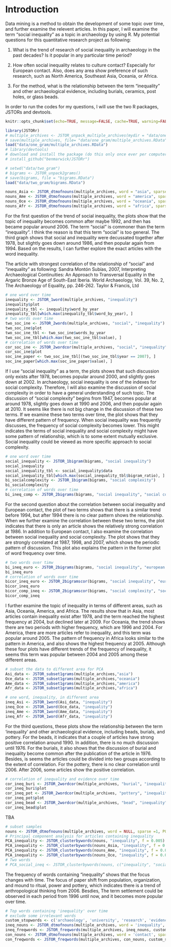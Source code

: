 
# Introduction

Data mining is a method to obtain the development of some topic over time, and further examine the relevent articles. In this paper, I will examine the term "social inequality" as a topic in archaeology by using R. My potential questions for this quantitative research project as following:

1. What is the trend of research of social inequality in archaeology in the past decades? Is it popular in any particular time period?

2. How often social inequality relates to culture contact? Especially for European contact. Also, does any area show preference of such research, such as North America, Southeast Asia, Oceania, or Africa.    

3. For the method, what is the relationship between the term "inequality" and other archaeological evidence, including burials, ceramics, post holes, or glass beads.

In order to run the codes for my questions, I will use the two R packages, JSTORs and devtools. 

```r
knitr::opts_chunk$set(echo=TRUE, message=FALSE, cache=TRUE, warning=FALSE)
```


```r
library(JSTORr)
# multiple_archives <- JSTOR_unpack_multiple_archives(mydir = "data/one_gram")
# save(multiple_archives, file= "data/one_gram/multiple_archives.RData" 
load("data/one_gram/multiple_archives.RData")
# library(devtools)
# download and install the package (do this only once ever per computer)
# install_github("benmarwick/JSTORr")
```

```r
# setwd("data/two_gram")
# bigrams <- JSTOR_unpack2grams()
# save(bigrams, file = "bigrams.RData")
load("data/two_gram/bigrams.RData")
```

```r
nouns_Asia <- JSTOR_dtmofnouns(multiple_archives, word = "asia", sparse =1, POStag = TRUE)
nouns_Ame <- JSTOR_dtmofnouns(multiple_archives, word = "america", sparse =1, POStag = TRUE)
nouns_Oce <- JSTOR_dtmofnouns(multiple_archives, word = "oceania", sparse =1, POStag = TRUE)
nouns_Afr <- JSTOR_dtmofnouns(multiple_archives, word = "africa", sparse =1, POStag = TRUE)
```

For the first question of the trend of social inequality, the plots show that the topic of inequality becomes common after maybe 1992, and then has became popular around 2006. The term "social" is commoner than the term "inequality". I think the reason is that this term "social" is too general. The third graph shows that social and inequality were decussated together after 1978, but slightly goes down around 1986, and then popular again from 1994. Based on the results, I can further explore the exact articles with the word inequality.  

The article with strongest correlation of the relationship of "social" and "inequality" as following:
Sandra Montón Subías, 2007, Interpreting Archaeological Continuities: An Approach to Transversal Equality in the Argaric Bronze Age of South-East Iberia. World Archaeology, Vol. 39, No. 2, The Archaeology of Equality, pp. 246-262. Taylor & Francis, Ltd 

```r
# one word over time
inequality <- JSTOR_1word(multiple_archives, "inequality")
inequality$plot
inequality_tbl <- inequality$word_by_year
inequality_tbl[which.max(inequality_tbl$word_by_year), ]
# two words over time
two_soc_ine <- JSTOR_2words(multiple_archives, "social", "inequality")
two_soc_ine$plot
two_soc_ine_tbl <- two_soc_ine$words_by_year
two_soc_ine_tbl[which.max(two_soc_ine_tbl$value), ]
# correlation of words over time
cor_soc_ine <- JSTOR_2wordcor(multiple_archives, "social", "inequality")
cor_soc_ine$plot
soc_ine_paper <- two_soc_ine_tbl[(two_soc_ine_tbl$year == 2007), ]
soc_ine_paper[which.max(soc_ine_paper$value), ]
```

If I use "social inequality" as a term, the plots shows that such discussion only exists after 1978, becomes popular around 2000, and slightly goes down at 2002. In archaeology, social inequality is one of the indexes for social complexity. Therefore, I will also examine the discussion of social complexity in order to have a general understanding of such topic. The discussion of "social complexity" begins from 1947, becomes popular at around 1978, slightly goes down at 1990 and 2006, and then popular again at 2010. It seems like there is not big change in the discussion of these two terms. If we examine these two terms over time, the plot shows that they have different pattern of frequency. When social inequality was frequently discusses, the frequency of social complexity becomes lower. This might indicates the terms of social inequality and social complexity might have some pattern of relationship, which is to some extent mutually exclusive. Social inequality could be viewed as more specific approach to social complexity. 

```r
# one word over time
social_inequality <- JSTOR_1bigram(bigrams, "social inequality")
social_inequality
social_inequality_tbl <- social_inequality$data
social_inequality_tbl[which.max(social_inequality_tbl$bigram_ratio), ]
bi_socialcomplexity <- JSTOR_1bigram(bigrams, "social complexity")
bi_socialcomplexity
# correlation of words over time
bi_ineq_comp <- JSTOR_2bigrams(bigrams, "social inequality", "social complexity")
```

For the second question about the correlation between social inequality and European contact, the plot of two terms shows that there is a similar trend before 1994, but after 1994 there is no clear pattern shows the relationship. When we further examine the correlation between these two terms, the plot indicates that there is only an article shows the relatively strong correlation at 1986. In addition to European contact, I also examine the correlation between social inequality and social complexity. The plot shows that they are strongly correlated at 1987, 1998, and 2007, which shows the periodic pattern of discussion. This plot also explains the pattern in the former plot of word frequency over time.

```r
# two words over timw
bi_ineq_euro <- JSTOR_2bigrams(bigrams, "social inequality", "european contact")
bi_ineq_euro
# correlation of words over time
bicor_ineq_euro <- JSTOR_2bigramscor(bigrams, "social inequality", "european contact")
bicor_ineq_euro
bicor_comp_ineq <- JSTOR_2bigramscor(bigrams, "social complexity", "social inequality")
bicor_comp_ineq
```

I further examine the topic of inequality in terms of different areas, such as Asia, Oceania, America, and Africa. The results show that in Asia, most articles contain inequality exist after 1978, and the term reached the highest frequency at 2004, but declined later at 2009. For Oceania, the trend shows there are two periods with higher frequency, which are 1996 and 2004. For America, there are more articles refer to inequality, and this term was popular around 2005. The pattern of frequency in Africa looks similar to the pattern in America, and also shows the highest frequency at 2005. Although these four plots have different trends of the frequency of inequality, it seems this term was popular between 2004 and 2005 among these different areas.   


```r
# subset the data to different area for PCA
Asi_data <- JSTOR_subset1grams(multiple_archives,"asia")
Oce_data <- JSTOR_subset1grams(multiple_archives,"oceania")
Ame_data <- JSTOR_subset1grams(multiple_archives,"america")
Afr_data <- JSTOR_subset1grams(multiple_archives,"africa")
```

```r
# one word, inequality, in different area
ineq_Asi <- JSTOR_1word(Asi_data, "inequality")
ineq_Oce <- JSTOR_1word(Oce_data, "inequality")
ineq_Ame <- JSTOR_1word(Ame_data, "inequality")
ineq_Afr <- JSTOR_1word(Afr_data, "inequality")
```

For the third questions, these plots show the relationship between the term 'inequality' and other archaeological evidence, including beads, burials, and pottery. For the beads, it indicates that a couple of articles have strong positive correlation around 1990. In addition, there is no much discussion until 1976. For the burials, it also shows that the discussion of burial and inequality become common after the publication of the article in 1976. Besides, is seems the articles could be divided into two groups according to the extent of correlation. For the pottery, there is no clear correlation until 2006. After 2006, some articles show the positive correlation. 

```r
# correlation of inequality and evidence over time
cor_ineq_buri <- JSTOR_2wordcor(multiple_archives, "burial", "inequality")
cor_ineq_buri$plot
cor_ineq_pot <- JSTOR_2wordcor(multiple_archives, "pottery", "inequality")
cor_ineq_pot$plot
cor_ineq_bead <- JSTOR_2wordcor(multiple_archives, "bead", "inequality")
cor_ineq_bead$plot
```

TBA

```r
# subset samples
nouns <- JSTOR_dtmofnouns(multiple_archives, word = NULL, sparse =1, POStag = TRUE)
# Principal component analysis for articles containing inequality
PCA_inequality <- JSTOR_clusterbywords(nouns, "inequality", f = 0.005)
PCA_inequality <- JSTOR_clusterbywords(nouns_Asia, "inequality", f = 0.005)
PCA_inequality <- JSTOR_clusterbywords(nouns_Ame, "inequality", f = 0.005)
PCA_inequality <- JSTOR_clusterbywords(nouns_Oce, "inequality", f = 0.005)
# Two words
# PCA_social_ineq <- JSTOR_clusterbywords(nouns, c("inequality", "social"), f = 0.005)
```

The frequency of words containing “inequality” shows that the focus changes with time. The focus of paper shift from population, organization, and mound to ritual, power and pottery, which indicates there is a trend of anthropological thinking from 2006. Besdies, The term settlement could be observed in each period from 1996 until now, and it becomes more popular over time. 

```r
# Top words containing 'inequality' over time
# exclude some irrelevant words
custom_stopwords <- c('archaeology', 'university', 'research', 'evidence', 'journal', 'world', 'site', 'cambridge', 'archaeol', 'area', 'region', 'period', 'analysis', 'anthropology', 'springer', 'production', 'figure', 'work', 'world', 'concept', 'human', 'middle', 'altamira', 'culture', 'record', 'citation', 'discipline', 'author', 'proportion', 'literature', 'report', 'approach', 'cambridge' )
ineq_nouns <- JSTOR_dtmofnouns(multiple_archives, word = 'inequality', sparse =1, POStag = TRUE)
ineq_freqwords <- JSTOR_freqwords(multiple_archives, ineq_nouns, custom_stopwords, n = 5)
con_nouns <- JSTOR_dtmofnouns(multiple_archives, word = 'contact', sparse =1, POStag = TRUE)
con_freqwords <- JSTOR_freqwords(multiple_archives, con_nouns, custom_stopwords, n = 10)
```

